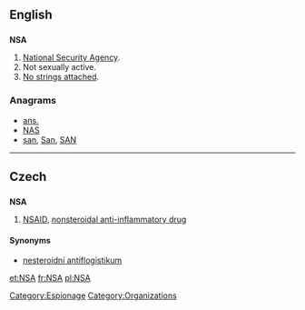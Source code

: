 {{also|-nsa|-nsä}}
==English==

==={{initialism}}===
'''NSA'''

# [[w:National Security Agency|National Security Agency]].
# Not sexually active.
# [[no strings attached|No strings attached]].

===Anagrams===
* [[ans.#English|ans.]] 
* [[NAS#English|NAS]]
* [[san#English|san]], [[San#English|San]], [[SAN#English|SAN]]

[[Category:Espionage]]

----

==Czech==

==={{acronym|Czech}}===
'''NSA'''

# [[NSAID]], [[nonsteroidal anti-inflammatory drug]]

====Synonyms====
* [[nesteroidní antiflogistikum]] {{n}}

[[Category:Organizations]]

[[et:NSA]]
[[fr:NSA]]
[[pl:NSA]]